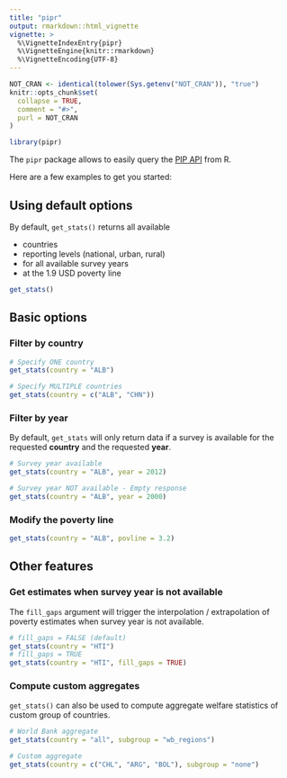 ```yaml
---
title: "pipr"
output: rmarkdown::html_vignette
vignette: >
  %\VignetteIndexEntry{pipr}
  %\VignetteEngine{knitr::rmarkdown}
  %\VignetteEncoding{UTF-8}
---
```


```r
NOT_CRAN <- identical(tolower(Sys.getenv("NOT_CRAN")), "true")
knitr::opts_chunk$set(
  collapse = TRUE,
  comment = "#>",
  purl = NOT_CRAN
)
```

```r
library(pipr)
```

The `pipr` package allows to easily query the [PIP API](https://pip.worldbank.org/api) from R.

Here are a few examples to get you started:

## Using default options

By default, `get_stats()` returns all available  

- countries  
- reporting levels (national, urban, rural)  
- for all available survey years  
- at the 1.9 USD poverty line  

```r
get_stats()
```

## Basic options

### Filter by country

```r
# Specify ONE country
get_stats(country = "ALB")

# Specify MULTIPLE countries
get_stats(country = c("ALB", "CHN"))
```

### Filter by year

By default, `get_stats` will only return data if a survey is available for the requested __country__ and the requested __year__.

```r
# Survey year available
get_stats(country = "ALB", year = 2012)

# Survey year NOT available - Empty response
get_stats(country = "ALB", year = 2000)
```

### Modify the poverty line
```r
get_stats(country = "ALB", povline = 3.2)
```

## Other features

### Get estimates when survey year is not available

The `fill_gaps` argument will trigger the interpolation / extrapolation of poverty estimates when survey year is not available.

```r
# fill_gaps = FALSE (default)
get_stats(country = "HTI")
# fill_gaps = TRUE
get_stats(country = "HTI", fill_gaps = TRUE)
```

### Compute custom aggregates

`get_stats()` can also be used to compute aggregate welfare statistics of custom group of countries.

```r
# World Bank aggregate
get_stats(country = "all", subgroup = "wb_regions")

# Custom aggregate
get_stats(country = c("CHL", "ARG", "BOL"), subgroup = "none")
```
